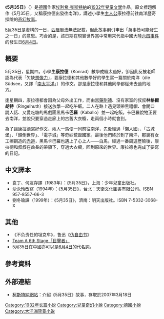 {{Unreferenced|time=2021-06-15T12:36:31+00:00}}
{{otheruses|subject=一本1932年小说|other=在中国大陆-{zh-tw:網路;zh-hk:網絡;zh-cn:网络;}-上被称为「5月35日」的事件|六四事件}}

《'''5月35日'''》（{{lang-de|''Der 35. Mai oder Konrad reitet in die Südsee''}}）是[[德國|德國]]作家[[埃利希·克斯特納|埃利希·克斯特納]]的[[1932年|1932年]][[兒童文學|兒童文學]]作品。原文標題解作《5月35日，又稱康拉德出發往南洋》，講述小學生[[主人公|主人公]]康拉德前往南洋歷奇探險的[[奇幻故事|奇幻故事]]。

[[5月|5月]]35日是虛構的一日，[[西曆|西曆]]曆法無法記載，但此故事則引申出「萬事皆可能發生之一日」的意思。巧合的是，該日期在現實世界當中常用來代指中國大陸[[六四事件|六四事件]]的發生日[[6月4日|6月4日]]。

== 概要 ==
5月35日，星期四。小學生'''康拉德'''（Konrad）數學成績太過好，卻因此反被老師認為代表「欠缺[[想像力|想像力]]」，要康拉德和其他數學好的學生寫一篇關於南洋（die Südsee，又譯「[[南太平洋|南太平洋]]」）的作文。那是康拉德和其他同學都從未去過的地方。

逢星期四，康拉德都會因為父母外出工作，而由當[[藥劑師|藥劑師]]、沒有家室的叔叔'''林格爾胡特'''（Ringelhuth）接送放學一起吃午飯。二人在路上遇見頭帶黑禮帽、會開口說人話、又愛吃糖的馬戲團黑馬'''卡巴羅'''（Kaballo）並一起吃飯。卡巴羅說牠正要去南洋，並說只要穿過走廊上的古舊大衣櫥，走兩個小時就會到。

為了讓康拉德寫好作文，兩人一馬便一同前往南洋，先後經過「懶人國」、「古城堡」、「顛倒世界」、「電子城」等奇妙荒誕國家。最後他們終於到了南洋，那裏有女工擦鋼造的[[赤道|赤道]]，黑馬卡巴羅也遇上了心上人——白馬。經過一番周遊歷險後，康拉德和叔叔在酋長的帶領下，穿過大衣櫥，回到原來的世界。康拉德也完成了要寫的日記。

== 中文譯本 ==
*袁丁、何友存譯（1983年）：《5月35日》，上海：少年兒童出版社。
*沙永玲改寫（1994年）：《5月35日》，台北：天衛文化圖書有限公司。ISBN 957-8557-66-3
*劉冬瑜譯（1999年）：《5月35日》，濟南：明天出版社。ISBN 7-5332-3068-X

==其他==
*《不负责任的坦克车》，鲁迅《[[伪自由书|伪自由书]]》
*[[Team_A_6th_Stage「目擊者」|Team A 6th Stage「目擊者」]]
*5月35日在中國亦可以是[[六四事件|6月4日]]的代名詞。

== 參考資料 ==
{{reflist|2}}

== 外部連結 ==
* {{de}} [http://www.kaestnerfuerkinder.net/mai35.php 柯斯特納網站]{{Wayback|url=http://www.kaestnerfuerkinder.net/mai35.php |date=20070207120259 }}：介紹《5月35日》故事，存取於2007年3月18日

[[Category:1932年长篇小说|Category:1932年长篇小说]]
[[Category:兒童奇幻小說|Category:兒童奇幻小說]]
[[Category:德國小說|Category:德國小說]]
[[Category:大洋洲背景小说|Category:大洋洲背景小说]]